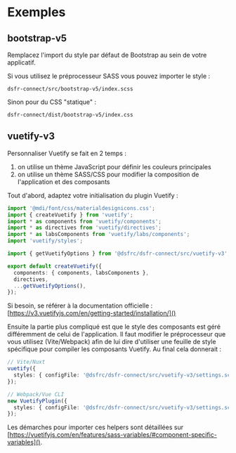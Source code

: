
<Meta title="Exemples" />

# Exemples

## bootstrap-v5

Remplacez l'import du style par défaut de Bootstrap au sein de votre applicatif.

Si vous utilisez le préprocesseur SASS vous pouvez importer le style :

```
dsfr-connect/src/bootstrap-v5/index.scss
```

Sinon pour du CSS "statique" :

```
dsfr-connect/dist/bootstrap-v5/index.css
```

## vuetify-v3

Personnaliser Vuetify se fait en 2 temps :

1. on utilise un thème JavaScript pour définir les couleurs principales
2. on utilise un thème SASS/CSS pour modifier la composition de l'application et des composants

Tout d'abord, adaptez votre initialisation du plugin Vuetify :

```ts
import '@mdi/font/css/materialdesignicons.css';
import { createVuetify } from 'vuetify';
import * as components from 'vuetify/components';
import * as directives from 'vuetify/directives';
import * as labsComponents from 'vuetify/labs/components';
import 'vuetify/styles';

import { getVuetifyOptions } from '@dsfrc/dsfr-connect/src/vuetify-v3';

export default createVuetify({
  components: { components, labsComponents },
  directives,
  ...getVuetifyOptions(),
});
```

Si besoin, se référer à la documentation officielle : [https://v3.vuetifyjs.com/en/getting-started/installation/]()

Ensuite la partie plus compliqué est que le style des composants est géré différemment de celui de l'application. Il faut modifier le préprocesseur que vous utilisez (Vite/Webpack) afin de lui dire d'utiliser une feuille de style spécifique pour compiler les composants Vuetify. Au final cela donnerait :

```ts
// Vite/Nuxt
vuetify({
  styles: { configFile: '@dsfrc/dsfr-connect/src/vuetify-v3/settings.scss' },
});

// Webpack/Vue CLI
new VuetifyPlugin({
  styles: { configFile: '@dsfrc/dsfr-connect/src/vuetify-v3/settings.scss' },
});
```

Les démarches pour importer ces helpers sont détaillées sur [https://vuetifyjs.com/en/features/sass-variables/#component-specific-variables]().
